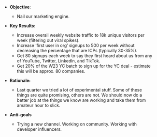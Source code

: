 * **Objective**:
    * Nail our marketing engine. 

* **Key Results:**
    * Increase overall weekly website traffic to 18k unique visitors per week (filtering out viral spikes).
    * Increase ‘first user in org’ signups to 500 per week without decreasing the percentage that are ICPs (typically 30-35%).
    * Get 80 signups each week to say they first heard about us from any of YouTube, Twitter, LinkedIn, and TikTok.
    * Get 20% of the W23 YC batch to sign up for the YC deal - estimate this will be approx. 80 companies.

* **Rationale:**
    * Last quarter we tried a lot of experimental stuff. Some of these things are quite promising, others are not. We should now do a better job at the things we know are working and take them from amateur hour to slick. 

* **Anti-goals** 
    * Trying a new channel. Working on community. Working with developer influencers.

